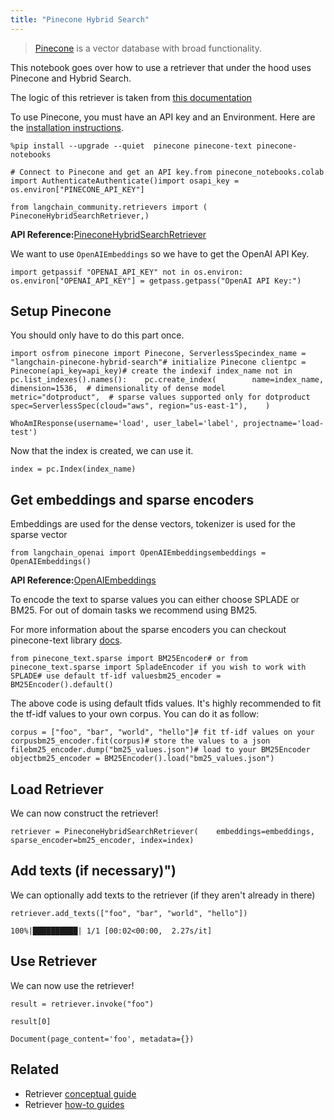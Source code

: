 ```yaml
---
title: "Pinecone Hybrid Search"
---
```


> [Pinecone](https://docs.pinecone.io/oss/overview) is a vector database with broad functionality.

This notebook goes over how to use a retriever that under the hood uses Pinecone and Hybrid Search.

The logic of this retriever is taken from [this documentation](https://docs.pinecone.io/oss/hybrid-search)

To use Pinecone, you must have an API key and an Environment. Here are the [installation instructions](https://docs.pinecone.io/oss/quickstart).

```
%pip install --upgrade --quiet  pinecone pinecone-text pinecone-notebooks
```

```
# Connect to Pinecone and get an API key.from pinecone_notebooks.colab import AuthenticateAuthenticate()import osapi_key = os.environ["PINECONE_API_KEY"]
```

```
from langchain_community.retrievers import (    PineconeHybridSearchRetriever,)
```

**API Reference:**[PineconeHybridSearchRetriever](https://python.langchain.com/api_reference/community/retrievers/langchain_community.retrievers.pinecone_hybrid_search.PineconeHybridSearchRetriever.html)

We want to use `OpenAIEmbeddings` so we have to get the OpenAI API Key.

```
import getpassif "OPENAI_API_KEY" not in os.environ:    os.environ["OPENAI_API_KEY"] = getpass.getpass("OpenAI API Key:")
```

## Setup Pinecone

You should only have to do this part once.

```
import osfrom pinecone import Pinecone, ServerlessSpecindex_name = "langchain-pinecone-hybrid-search"# initialize Pinecone clientpc = Pinecone(api_key=api_key)# create the indexif index_name not in pc.list_indexes().names():    pc.create_index(        name=index_name,        dimension=1536,  # dimensionality of dense model        metric="dotproduct",  # sparse values supported only for dotproduct        spec=ServerlessSpec(cloud="aws", region="us-east-1"),    )
```

```
WhoAmIResponse(username='load', user_label='label', projectname='load-test')
```

Now that the index is created, we can use it.

```
index = pc.Index(index_name)
```

## Get embeddings and sparse encoders

Embeddings are used for the dense vectors, tokenizer is used for the sparse vector

```
from langchain_openai import OpenAIEmbeddingsembeddings = OpenAIEmbeddings()
```

**API Reference:**[OpenAIEmbeddings](https://python.langchain.com/api_reference/openai/embeddings/langchain_openai.embeddings.base.OpenAIEmbeddings.html)

To encode the text to sparse values you can either choose SPLADE or BM25. For out of domain tasks we recommend using BM25.

For more information about the sparse encoders you can checkout pinecone-text library [docs](https://pinecone-io.github.io/pinecone-text/pinecone_text.html).

```
from pinecone_text.sparse import BM25Encoder# or from pinecone_text.sparse import SpladeEncoder if you wish to work with SPLADE# use default tf-idf valuesbm25_encoder = BM25Encoder().default()
```

The above code is using default tfids values. It's highly recommended to fit the tf-idf values to your own corpus. You can do it as follow:

```
corpus = ["foo", "bar", "world", "hello"]# fit tf-idf values on your corpusbm25_encoder.fit(corpus)# store the values to a json filebm25_encoder.dump("bm25_values.json")# load to your BM25Encoder objectbm25_encoder = BM25Encoder().load("bm25_values.json")
```

## Load Retriever

We can now construct the retriever!

```
retriever = PineconeHybridSearchRetriever(    embeddings=embeddings, sparse_encoder=bm25_encoder, index=index)
```

## Add texts (if necessary)")

We can optionally add texts to the retriever (if they aren't already in there)

```
retriever.add_texts(["foo", "bar", "world", "hello"])
```

```
100%|██████████| 1/1 [00:02<00:00,  2.27s/it]
```

## Use Retriever

We can now use the retriever!

```
result = retriever.invoke("foo")
```

```
result[0]
```

```
Document(page_content='foo', metadata={})
```

## Related

* Retriever [conceptual guide](/src/oss/concepts/retrievers)
* Retriever [how-to guides](/src/oss/how_to/#retrievers)
